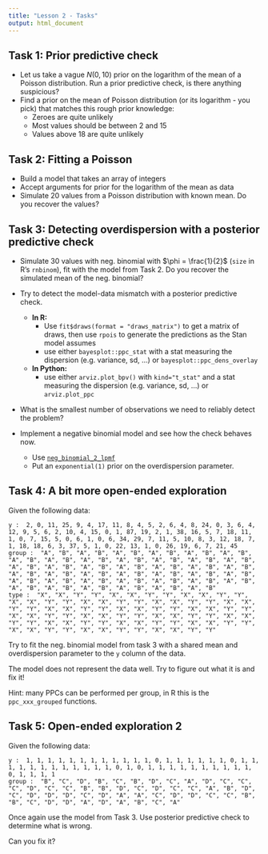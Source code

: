 ```yaml
---
title: "Lesson 2 - Tasks"
output: html_document
---
```



## Task 1: Prior predictive check

- Let us take a vague $N(0, 10)$ prior on the logarithm of the mean of a Poisson distribution. Run a prior predictive check, is there anything suspicious?
- Find a prior on the mean of Poisson distribution (or its logarithm - you pick) that matches this rough prior
knowledge: 
   - Zeroes are quite unlikely
   - Most values should be between 2 and 15
   - Values above 18 are quite unlikely 
 


## Task 2: Fitting a Poisson

- Build a model that takes an array of integers
- Accept arguments for prior for the logarithm of the mean as data
- Simulate 20 values from a Poisson distribution with known mean. Do you recover the values?

## Task 3: Detecting overdispersion with a posterior predictive check

- Simulate 30 values with neg. binomial with $\phi = \frac{1}{2}$ (`size` in R's `rnbinom`), fit with the model from Task 2. Do you recover the simulated mean of the neg. binomial?

- Try to detect the model-data mismatch with a posterior predictive check.
  

  - **In R:**
    - Use `fit$draws(format = "draws_matrix")` to get a matrix of draws, then use `rpois` to generate the predictions as the Stan model assumes
    - use either `bayesplot::ppc_stat` with a stat measuring the dispersion (e.g. variance, sd, ...) or `bayesplot::ppc_dens_overlay`
  
  - **In Python:**  
    - use either  `arviz.plot_bpv()` with `kind="t_stat"`  and a stat measuring the dispersion (e.g. variance, sd, ...) or `arviz.plot_ppc`

- What is the smallest number of observations we need to reliably detect the problem?

- Implement a negative binomial model and see how the check behaves now. 
  - Use [`neg_binomial_2_lpmf`](https://mc-stan.org/docs/functions-reference/unbounded_discrete_distributions.html#nbalt)
  - Put an `exponential(1)` prior on the overdispersion parameter.

## Task 4: A bit more open-ended exploration

Given the following data:

```
y :  2, 0, 11, 25, 9, 4, 17, 11, 8, 4, 5, 2, 6, 4, 8, 24, 0, 3, 6, 4, 12, 9, 5, 6, 2, 10, 4, 15, 0, 1, 87, 19, 2, 1, 38, 16, 5, 7, 18, 11, 1, 0, 7, 15, 5, 0, 6, 1, 0, 6, 34, 29, 7, 11, 5, 10, 8, 3, 12, 18, 7, 1, 18, 18, 6, 3, 37, 5, 1, 0, 22, 13, 1, 0, 26, 19, 6, 7, 21, 45 
group :  "A", "B", "A", "B", "A", "B", "A", "B", "A", "B", "A", "B", "A", "B", "A", "B", "A", "B", "A", "B", "A", "B", "A", "B", "A", "B", "A", "B", "A", "B", "A", "B", "A", "B", "A", "B", "A", "B", "A", "B", "A", "B", "A", "B", "A", "B", "A", "B", "A", "B", "A", "B", "A", "B", "A", "B", "A", "B", "A", "B", "A", "B", "A", "B", "A", "B", "A", "B", "A", "B", "A", "B", "A", "B", "A", "B", "A", "B", "A", "B" 
type :  "X", "X", "Y", "Y", "X", "X", "Y", "Y", "X", "X", "Y", "Y", "X", "X", "Y", "Y", "X", "X", "Y", "Y", "X", "X", "Y", "Y", "X", "X", "Y", "Y", "X", "X", "Y", "Y", "X", "X", "Y", "Y", "X", "X", "Y", "Y", "X", "X", "Y", "Y", "X", "X", "Y", "Y", "X", "X", "Y", "Y", "X", "X", "Y", "Y", "X", "X", "Y", "Y", "X", "X", "Y", "Y", "X", "X", "Y", "Y", "X", "X", "Y", "Y", "X", "X", "Y", "Y", "X", "X", "Y", "Y" 
```

Try to fit the neg. binomial model from task 3 with a shared mean and overdispersion parameter to the `y` column of the data.

The model does not represent the data well. Try to figure out what it is and fix it!

Hint: many PPCs can be performed per group, in R this is the `ppc_xxx_grouped` functions.


## Task 5: Open-ended exploration 2

Given the following data:

```
y :  1, 1, 1, 1, 1, 1, 1, 1, 1, 1, 1, 1, 0, 1, 1, 1, 1, 1, 1, 0, 1, 1, 1, 1, 1, 1, 1, 1, 1, 1, 1, 1, 0, 1, 0, 1, 1, 1, 1, 1, 1, 1, 1, 1, 1, 0, 1, 1, 1, 1 
group :  "B", "C", "D", "B", "C", "B", "D", "C", "A", "D", "C", "C", "C", "D", "C", "C", "B", "B", "D", "C", "D", "C", "C", "A", "B", "D", "C", "D", "D", "D", "C", "D", "A", "A", "C", "D", "D", "C", "C", "B", "B", "C", "D", "D", "A", "D", "A", "B", "C", "A" 
```

Once again use the model from Task 3. Use posterior predictive check to determine what is wrong. 

Can you fix it?
